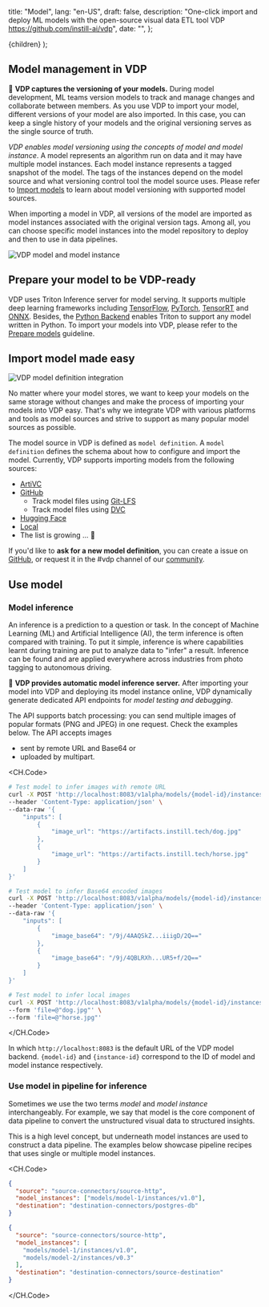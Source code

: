   title: "Model",
  lang: "en-US",
  draft: false,
  description:
    "One-click import and deploy ML models with the open-source visual data ETL tool VDP https://github.com/instill-ai/vdp",
  date: "",
};

  <DocsLayout meta={meta}>{children}</DocsLayout>
);

## Model management in VDP

🎯 **VDP captures the versioning of your models.** During model development, ML teams version models to track and manage changes and collaborate between members.
As you use VDP to import your model, different versions of your model are also imported.
In this case, you can keep a single history of your models and the original versioning serves as the single source of truth.

_VDP enables model versioning using the concepts of model and model instance_. A model represents an algorithm run on data and it may have multiple model instances.
Each model instance represents a tagged snapshot of the model. The tags of the instances depend on the model source and what versioning control tool the model source uses.
Please refer to [Import models](../models/definitions/local) to learn about model versioning with supported model sources.

When importing a model in VDP, all versions of the model are imported as model instances associated with the original version tags.
Among all, you can choose specific model instances into the model repository to deploy and then to use in data pipelines.

![VDP model and model instance](/docs-assets/model-and-model-instance.svg)

## Prepare your model to be VDP-ready

VDP uses Triton Inference server for model serving. It supports multiple deep learning frameworks including [TensorFlow](https://www.tensorflow.org), [PyTorch](https://pytorch.org/), [TensorRT](https://developer.nvidia.com/tensorrt) and [ONNX](https://onnx.ai).
Besides, the [Python Backend](https://github.com/triton-inference-server/python_backend) enables Triton to support any model written in Python.
To import your models into VDP, please refer to the [Prepare models](../models/preparation/overview) guideline.

## Import model made easy

![VDP model definition integration](/docs-assets/model-definitions.svg)

No matter where your model stores, we want to keep your models on the same storage without changes and make the process of importing your models into VDP easy.
That's why we integrate VDP with various platforms and tools as model sources and strive to support as many popular model sources as possible.

The model source in VDP is defined as `model definition`. A `model definition` defines the schema about how to configure and import the model. Currently, VDP supports importing models from the following sources:

- [ArtiVC](/docs/models/definitions/artivc)
- [GitHub](/docs/models/definitions/github)
  - Track model files using [Git-LFS](/docs/models/definitions/github#prepare-a-github-repository-and-track-large-model-files-by-git-lfs)
  - Track model files using [DVC](/docs/models/definitions/github#prepare-a-github-repository-and-manage-large-model-files-by-dvc)
- [Hugging Face](/docs/models/definitions/huggingface)
- [Local](/docs/models/definitions/local)
- The list is growing ... 🌱

If you'd like to **ask for a new model definition**, you can create a issue on [GitHub](https://github.com/instill-ai/vdp/issues), or request it in the #vdp channel of our [community](https://discord.gg/sevxWsqpGh).

## Use model

### Model inference

An inference is a prediction to a question or task. In the concept of Machine Learning (ML) and Artificial Intelligence (AI), the term inference is often compared with training.
To put it simple, inference is where capabilities learnt during training are put to analyze data to "infer" a result. Inference can be found and are applied everywhere across industries from photo tagging to autonomous driving.

🎯 **VDP provides automatic model inference server.**
After importing your model into VDP and deploying its model instance online, VDP dynamically generate dedicated API endpoints for _model testing and debugging_.

The API supports batch processing: you can send multiple images of popular formats (PNG and JPEG) in one request. Check the examples below.
The API accepts images

- sent by remote URL and Base64 or
- uploaded by multipart.

<CH.Code>

```bash remote
# Test model to infer images with remote URL
curl -X POST 'http://localhost:8083/v1alpha/models/{model-id}/instances/{instance-id}:test' \
--header 'Content-Type: application/json' \
--data-raw '{
    "inputs": [
        {
            "image_url": "https://artifacts.instill.tech/dog.jpg"
        },
        {
            "image_url": "https://artifacts.instill.tech/horse.jpg"
        }
    ]
}'
```

```bash base64
# Test model to infer Base64 encoded images
curl -X POST 'http://localhost:8083/v1alpha/models/{model-id}/instances/{instance-id}:test' \
--header 'Content-Type: application/json' \
--data-raw '{
    "inputs": [
        {
            "image_base64": "/9j/4AAQSkZ...iiigD/2Q=="
        },
        {
            "image_base64": "/9j/4QBLRXh...UR5+f/2Q=="
        }
    ]
}'
```

```bash multipart
# Test model to infer local images
curl -X POST 'http://localhost:8083/v1alpha/models/{model-id}/instances/{instance-id}:test-multipart' \
--form 'file=@"dog.jpg"' \
--form 'file=@"horse.jpg"'
```

</CH.Code>

In which `http://localhost:8083` is the default URL of the VDP model backend. `{model-id}` and `{instance-id}` correspond to the ID of model and model instance respectively.

### Use model in pipeline for inference

Sometimes we use the two terms _model_ and _model instance_ interchangeably.
For example, we say that model is the core component of data pipeline to convert the unstructured visual data to structured insights.

This is a high level concept, but underneath model instances are used to construct a data pipeline.
The examples below showcase pipeline recipes that uses single or multiple model instances.

<CH.Code>

```json single-model-instance-in-pipeline
{
  "source": "source-connectors/source-http",
  "model_instances": ["models/model-1/instances/v1.0"],
  "destination": "destination-connectors/postgres-db"
}
```

```json multiple-model-instances-in-pipeline
{
  "source": "source-connectors/source-http",
  "model_instances": [
    "models/model-1/instances/v1.0",
    "models/model-2/instances/v0.3"
  ],
  "destination": "destination-connectors/source-destination"
}
```

</CH.Code>
